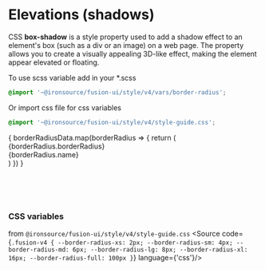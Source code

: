 
<Meta title="V4/Foundation/Border radius"/>

# Elevations (shadows)

CSS **box-shadow** is a style property used to add a shadow effect to an element's box (such as a div or an image) on a web page. The property allows you to create a visually appealing 3D-like effect, making the element appear elevated or floating.

To use scss variable add in your *.scss
```css
@import '~@ironsource/fusion-ui/style/v4/vars/border-radius';
```

Or import css file for css variables
```css
@import '~@ironsource/fusion-ui/style/v4/style-guide.css';
```

<style>
{
 `
.border-radius-wrapper {
    display: flex;
    justify-content: space-between;
    padding: var(--spacing-300);
    align-items: flex-start;
    gap: 32px;
    align-self: stretch;
    border-radius: var(--border-radius-sm);
    border: 1px solid var(--common-divider, #E4E4E4);
}
.border-radius-item {
    display: flex;
    padding: var(--spacing-tokenset);
    flex-direction: column;
    align-items: center;
    gap: 8px;
}
.border-radius-example {
    display: flex;
    width: var(--spacing-800);
    height: var(--spacing-800);
    padding: var(--spacing-300);
    justify-content: center;
    align-items: center;
    gap: 4px;
    color: var(--text-secondary);
    background: var(--background-default);
    border: 1px solid var(--action-primary);
}
`
}
</style>

<div class="sb-unstyled border-radius-wrapper fusion-v4">
    {
        borderRadiusData.map(borderRadius => {
            return (
                <div class="border-radius-item">
                    <div class="border-radius-example font-v4-caption" style={{borderRadius: borderRadius.borderRadius}}>
                        {borderRadius.borderRadius}
                    </div>
                    <div class="border-radius-item font-v4-heading-4">
                        {borderRadius.name}
                    </div>
                </div>
            )
        })
    }
</div>

<br/><br/><br/>
### CSS variables
from `@ironsource/fusion-ui/style/v4/style-guide.css`
<Source code={`
.fusion-v4 {
    --border-radius-xs: 2px;
    --border-radius-sm: 4px;
    --border-radius-md: 6px;
    --border-radius-lg: 8px;
    --border-radius-xl: 16px;
    --border-radius-full: 100px
}
`} language={'css'}/>
